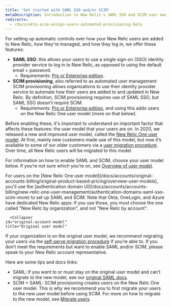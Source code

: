 ```yaml
---
title: 'Get started with SAML SSO and/or SCIM'
metaDescription: Introduction to New Relic's SAML SSO and SCIM user management options.
redirects:
  - /docs/okta-scim-assign-users-automated-provisioning-beta
---
```


For setting up automatic controls over how your New Relic users are added to New Relic, how they're managed, and how they log in, we offer these features: 

* **SAML SSO**: this allows your users to use a single sign-on (SSO) identity provider service to log in to New Relic, as opposed to using the default email + password. 
    * Requirements: [Pro or Enterprise edition](https://newrelic.com/pricing). 
* **SCIM provisioning**, also referred to as automated user management: SCIM provisioning allows organizations to use their identity provider service to automate how their users are added to and updated in New Relic. By definition, SCIM provisioning requires use of SAML SSO, but SAML SSO doesn't require SCIM. 
    * Requirements: [Pro or Enterprise edition](https://newrelic.com/pricing), and using this adds users on the New Relic One user model (more on that below). 

Before enabling these, it's important to understand an important factor that affects these features: the user model that your users are on. In 2020, we released a new and improved user model, called the [New Relic One user model](/docs/accounts/original-accounts-billing/original-users-roles/overview-user-models). At first, mainly new customers made use of this model, but now it’s available to some of our older customers via a [user migration procedure](/docs/accounts/original-accounts-billing/original-users-roles/user-migration/). Over time, all New Relic users will be migrated to this model. 

For information on how to enable SAML and SCIM, choose your user model below. If you’re not sure which you’re on, see [Overview of user model](/docs/accounts/original-accounts-billing/original-product-based-pricing/overview-user-models).

<CollapserGroup>
        <Collapser
    id="new-account-model"
    title="New Relic One user model"
  >
For users on the [New Relic One user model](/docs/accounts/original-accounts-billing/original-product-based-pricing/overview-user-models), you'll use the [authentication domain UI](/docs/accounts/accounts-billing/new-relic-one-user-management/authentication-domains-saml-sso-scim-more) to set up SAML and SCIM. Note that Okta, OneLogin, and Azure have dedicated New Relic apps: if you use those, you must choose the one called "New Relic by organization", and not "New Relic by account". 

  </Collapser>

      <Collapser
    id="original-account-model"
    title="Original user model"
  >
If your organization is on the original user model, we recommend migrating your users via the [self-serve migration procedure](/docs/accounts/original-accounts-billing/original-users-roles/user-migration) if you’re able to. If you don’t meet the requirements but want to enable SAML and/or SCIM, please speak to your New Relic account representative.

Here are some tips and docs links: 

* SAML: If you want to or must stay on the original user model and can’t migrate to the new model, see our [original SAML docs](/docs/accounts/accounts/saml-single-sign/saml-service-providers).
* SCIM + SAML: SCIM provisioning creates users on the New Relic One user model. This is why we recommend you to first migrate your users to the new user model before using SCIM. For more on how to migrate to the new model, see [Migrate users](/docs/accounts/original-accounts-billing/original-users-roles/user-migration).
  </Collapser>

</CollapserGroup>